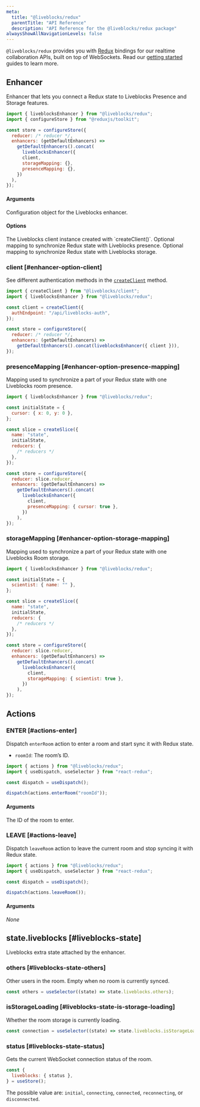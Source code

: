 ```yaml
---
meta:
  title: "@liveblocks/redux"
  parentTitle: "API Reference"
  description: "API Reference for the @liveblocks/redux package"
alwaysShowAllNavigationLevels: false
---
```


`@liveblocks/redux` provides you with [Redux](https://react-redux.js.org/)
bindings for our realtime collaboration APIs, built on top of WebSockets. Read
our [getting started](/docs/get-started) guides to learn more.

## Enhancer

Enhancer that lets you connect a Redux state to Liveblocks Presence and Storage
features.

```js
import { liveblocksEnhancer } from "@liveblocks/redux";
import { configureStore } from "@reduxjs/toolkit";

const store = configureStore({
  reducer: /* reducer */,
  enhancers: (getDefaultEnhancers) =>
    getDefaultEnhancers().concat(
      liveblocksEnhancer({
      client,
      storageMapping: {},
      presenceMapping: {},
    })
  ),
});
```

#### Arguments

<PropertiesList>
  <PropertiesListItem name="options" type="LiveblocksEnhancerOptions">
    Configuration object for the Liveblocks enhancer.
  </PropertiesListItem>
</PropertiesList>

#### Options

<PropertiesList>
  <PropertiesListItem name="client" type="Client">
    The Liveblocks client instance created with `createClient()`.
  </PropertiesListItem>
  <PropertiesListItem name="presenceMapping" type="PresenceMapping">
    Optional mapping to synchronize Redux state with Liveblocks presence.
  </PropertiesListItem>
  <PropertiesListItem name="storageMapping" type="StorageMapping">
    Optional mapping to synchronize Redux state with Liveblocks storage.
  </PropertiesListItem>
</PropertiesList>

### client [#enhancer-option-client]

See different authentication methods in the [`createClient`][] method.

```js highlight="1,4-6,10-11"
import { createClient } from "@liveblocks/client";
import { liveblocksEnhancer } from "@liveblocks/redux";

const client = createClient({
  authEndpoint: "/api/liveblocks-auth",
});

const store = configureStore({
  reducer: /* reducer */,
  enhancers: (getDefaultEnhancers) =>
    getDefaultEnhancers().concat(liveblocksEnhancer({ client })),
});
```

### presenceMapping [#enhancer-option-presence-mapping]

Mapping used to synchronize a part of your Redux state with one Liveblocks room
presence.

```js highlight="21"
import { liveblocksEnhancer } from "@liveblocks/redux";

const initialState = {
  cursor: { x: 0, y: 0 },
};

const slice = createSlice({
  name: "state",
  initialState,
  reducers: {
    /* reducers */
  },
});

const store = configureStore({
  reducer: slice.reducer,
  enhancers: (getDefaultEnhancers) =>
    getDefaultEnhancers().concat(
      liveblocksEnhancer({
        client,
        presenceMapping: { cursor: true },
      })
    ),
});
```

### storageMapping [#enhancer-option-storage-mapping]

Mapping used to synchronize a part of your Redux state with one Liveblocks Room
storage.

```js highlight="21"
import { liveblocksEnhancer } from "@liveblocks/redux";

const initialState = {
  scientist: { name: "" },
};

const slice = createSlice({
  name: "state",
  initialState,
  reducers: {
    /* reducers */
  },
});

const store = configureStore({
  reducer: slice.reducer,
  enhancers: (getDefaultEnhancers) =>
    getDefaultEnhancers().concat(
      liveblocksEnhancer({
        client,
        storageMapping: { scientist: true },
      })
    ),
});
```

## Actions

### ENTER [#actions-enter]

Dispatch `enterRoom` action to enter a room and start sync it with Redux state.

- `roomId`: The room’s ID.

```js
import { actions } from "@liveblocks/redux";
import { useDispatch, useSelector } from "react-redux";

const dispatch = useDispatch();

dispatch(actions.enterRoom("roomId"));
```

#### Arguments

<PropertiesList>
  <PropertiesListItem name="roomId" type="string">
    The ID of the room to enter.
  </PropertiesListItem>
</PropertiesList>

### LEAVE [#actions-leave]

Dispatch `leaveRoom` action to leave the current room and stop syncing it with
Redux state.

```js
import { actions } from "@liveblocks/redux";
import { useDispatch, useSelector } from "react-redux";

const dispatch = useDispatch();

dispatch(actions.leaveRoom());
```

#### Arguments

<PropertiesListEmpty title="Arguments">_None_</PropertiesListEmpty>

## state.liveblocks [#liveblocks-state]

Liveblocks extra state attached by the enhancer.

### others [#liveblocks-state-others]

Other users in the room. Empty when no room is currently synced.

```js
const others = useSelector((state) => state.liveblocks.others);
```

### isStorageLoading [#liveblocks-state-is-storage-loading]

Whether the room storage is currently loading.

```js
const connection = useSelector((state) => state.liveblocks.isStorageLoading);
```

### status [#liveblocks-state-status]

Gets the current WebSocket connection status of the room.

```js
const {
  liveblocks: { status },
} = useStore();
```

The possible value are: `initial`, `connecting`, `connected`, `reconnecting`, or
`disconnected`.

[`createclient`]: /docs/api-reference/liveblocks-client#createClient
[`status`]: /docs/api-reference/liveblocks-redux#liveblocks-state-status
